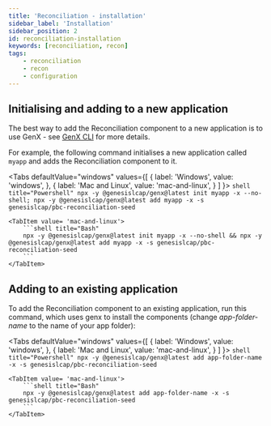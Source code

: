 ```yaml
---
title: 'Reconciliation - installation'
sidebar_label: 'Installation'
sidebar_position: 2
id: reconciliation-installation
keywords: [reconciliation, recon]
tags:
    - reconciliation
    - recon
    - configuration
---
```




## Initialising and adding to a new application

The best way to add the Reconciliation component to a new application is to use GenX - see [GenX CLI](/docs/develop/development-environment/genx/) for more details.

For example, the following command initialises a new application called `myapp` and adds the Reconciliation component to it.

<Tabs
    defaultValue="windows"
    values={[
        { label: 'Windows', value: 'windows', },
        { label: 'Mac and Linux', value: 'mac-and-linux', }
    ]
    }>
    <TabItem value="windows">
        ```shell title="Powershell"
        npx -y @genesislcap/genx@latest init myapp -x --no-shell; npx -y @genesislcap/genx@latest add myapp -x -s genesislcap/pbc-reconciliation-seed
        ```
    </TabItem>

    <TabItem value= 'mac-and-linux'>
        ```shell title="Bash"
        npx -y @genesislcap/genx@latest init myapp -x --no-shell && npx -y @genesislcap/genx@latest add myapp -x -s genesislcap/pbc-reconciliation-seed
        ```
    </TabItem>
</Tabs>

## Adding to an existing application

To add the Reconciliation component to an existing application, run this command, which uses genx to install the components (change _app-folder-name_ to the name of your app folder):

<Tabs
    defaultValue="windows"
    values={[
        { label: 'Windows', value: 'windows', },
        { label: 'Mac and Linux', value: 'mac-and-linux', }
    ]
    }>
    <TabItem value="windows">
        ```shell title="Powershell"
        npx -y @genesislcap/genx@latest add app-folder-name -x -s genesislcap/pbc-reconciliation-seed
        ```
    </TabItem>

    <TabItem value= 'mac-and-linux'>
        ```shell title="Bash"
        npx -y @genesislcap/genx@latest add app-folder-name -x -s genesislcap/pbc-reconciliation-seed
        ```
    </TabItem>
</Tabs>
